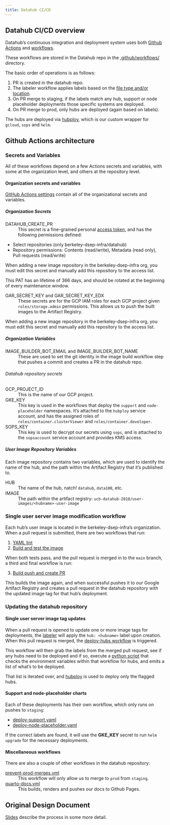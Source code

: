 ```yaml
---
title: Datahub CI/CD
---
```


## Datahub CI/CD overview

Datahub's continuous integration and deployment system uses both
[Github Actions](https://github.com/features/actions) and
[workflows](https://docs.github.com/en/actions/writing-workflows).

These workflows are stored in the Datahub repo in the
[.github/workflows/](https://github.com/berkeley-dsep-infra/datahub/tree/staging/.github/workflows) directory.

The basic order of operations is as follows:

1. PR is created in the datahub repo.
1. The labeler workflow applies labels based on the [file type and/or location](https://github.com/berkeley-dsep-infra/datahub/blob/staging/.github/labeler.yml).
1. On PR merge to staging, if the labels match any hub, support or node placeholder deployments those specific systems are deployed.
1. On PR merge to prod, only hubs are deployed (again based on labels).

The hubs are deployed via [hubploy](https://github.com/berkeley-dsep-infra/hubploy),
which is our custom wrapper for `gcloud`, `sops` and `helm`.

## Github Actions architecture

### Secrets and Variables

All of these workflows depend on a few Actions secrets and variables, with
some at the organization level, and others at the repository level.

#### Organization secrets and variables

[GitHub Actions settings](https://github.com/organizations/berkeley-dsep-infra/settings/secrets/actions) contain all of the organizational secrets and variables.

##### Organization Secrets

DATAHUB_CREATE_PR
: This secret is a fine-grained personal [access token](https://docs.github.com/en/authentication/keeping-your-account-and-data-secure/managing-your-personal-access-tokens), and has the following permissions defined:

  * Select repositories (only berkeley-dsep-infra/datahub)
  * Repository permissions: Contents (read/write), Metadata (read only), Pull requests (read/write)

  When adding a new image repository in the berkeley-dsep-infra org, you must
edit this secret and manually add this repository to the access list.

::: {.callout-important}
This PAT has an lifetime of 366 days, and should be rotated at the beginning of
every maintenance window.
:::

GAR_SECRET_KEY and GAR_SECRET_KEY_EDX
: These secrets are for the GCP IAM roles for each GCP project given `roles/storage.admin` permissions. This allows us to push the built images to the Artifact Registry.

  When adding a new image repository in the berkeley-dsep-infra org, you must
edit this secret and manually add this repository to the access list.

##### Organization Variables

IMAGE_BUILDER_BOT_EMAIL and IMAGE_BUILDER_BOT_NAME
: These are used to set the git identity in the image build workflow step that pushes a commit and creates a PR in the datahub repo.

###### Datahub repository secrets

GCP_PROJECT_ID
: This is the name of our GCP project.

GKE_KEY
: This key is used in the workflows that deploy the `support` and `node-placeholder` namespaces.  It's attached to the `hubploy` service account, and has the assigned roles of `roles/container.clusterViewer` and `roles/container.developer`.

SOPS_KEY
: This key is used to decrypt our secrets using `sops`, and is attached to the `sopsaccount` service account and provides KMS access.

##### User Image Repository Variables

Each image repository contains two variables, which are used to identify the
name of the hub, and the path within the Artifact Registry that it's published
to.

HUB
: The name of the hub, natch! `datahub`, `data100`, etc.

IMAGE
: The path within the artifact registry:  `ucb-datahub-2018/user-images/<hubname>-user-image`

### Single user server image modification workflow

Each hub's user image is located in the berkeley-dsep-infra's organization.
When a pull request is submitted, there are two workflows that run:

1. [YAML lint](https://github.com/berkeley-dsep-infra/hub-user-image-template/blob/main/.github/workflows/yaml-lint.yaml)
2. [Build and test the image](https://github.com/berkeley-dsep-infra/hub-user-image-template/blob/main/.github/workflows/build-test-image.yaml)

When both tests pass, and the pull request is merged in to the `main` branch,
a third and final workflow is run:

3. [Build push and create PR](https://github.com/berkeley-dsep-infra/hub-user-image-template/blob/main/.github/workflows/build-push-create-pr.yaml)

This builds the image again, and when successful pushes it to our Google
Artifact Registry and creates a pull request in the datahub repository with the
updated image tag for that hub's deployment.

### Updating the datahub repository

#### Single user server image tag updates

When a pull request is opened to update one or more image tags for deployments,
the [labeler](https://github.com/berkeley-dsep-infra/datahub/blob/staging/.github/labeler.yml)
will apply the `hub: <hubname>` label upon creation.  When this pull request is
merged, the [deploy-hubs workflow](https://github.com/berkeley-dsep-infra/datahub/blob/staging/.github/workflows/deploy-hubs.yaml)
is triggered.

This workflow will then grab the labels from the merged pull request, see if
any hubs need to be deployed and if so, execute a [python script](https://github.com/berkeley-dsep-infra/datahub/blob/staging/.github/scripts/determine-hub-deployments.py)
that checks the environment variables within that workflow for hubs, and emits
a list of what's to be deployed.

That list is iterated over, and [hubploy](https://github.com/berkeley-dsep-infra/hubploy)
is used to deploy only the flagged hubs.

#### Support and node-placeholder charts

Each of these deployments has their own workflow, which only runs on pushes to
`staging`:

* [deploy-support.yaml](https://github.com/berkeley-dsep-infra/datahub/blob/staging/.github/workflows/deploy-support.yaml)
* [deploy-node-placeholder.yaml](https://github.com/berkeley-dsep-infra/datahub/blob/staging/.github/workflows/deploy-support.yaml)

If the correct labels are found, it will use the **GKE_KEY** secret to run
`helm upgrade` for the necessary deployments.

#### Miscellaneous workflows

There are also a couple of other workflows in the datahub repository:

[ prevent-prod-merges.yml](https://github.com/berkeley-dsep-infra/datahub/blob/staging/.github/workflows/prevent-prod-merges.yml)
: This workflow will only allow us to merge to `prod` from `staging`.

[quarto-docs.yml](https://github.com/berkeley-dsep-infra/datahub/blob/staging/.github/workflows/quarto-docs.yml)
: This builds, renders and pushes our docs to Github Pages.

## Original Design Document

[Slides](https://docs.google.com/presentation/d/1o_P4H8XfbdgI5NMPnjojHZOcSNHRoP5twl0E8Ern1z4/edit?usp=sharing) describe the process in some more detail.
